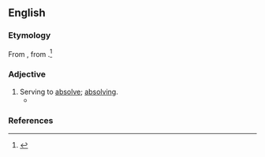 ==English==

===Etymology===
From {{etyl|la}} {{term|absolutorius|absolūtōrius|lang=la}}, from {{term|absolvo|absolvō|absolve|lang=la}}.<ref name=RHD>{{reference-book | last =| first = | authorlink =  | coauthors =  | editor =Urdang, Laurence    | others =  | title = The Random House College Dictionary | origdate =  | origyear = 1975| origmonth =  | url =  | format =  | accessdate =  | accessyear =  | accessmonth =  | edition =  | date =  | year =1984| month =  | publisher =Random House, Inc.  | location = New York, NY | language =  | id =  | doi = | isbn =0-394-43600-8 | lccn = | ol = | pages =6| chapter =  | chapterurl =  | quote =}}</ref>

===Adjective===
{{en-adj}}

# Serving to [[absolve]]; [[absolving]].
#* {{quote-book
|year=1997
|author=Dan P. McAdams
|title=[http://books.google.com/books?id=2d0v6Y6JoxAC&pg=PA107&dq=absolutory&sig=ACfU3U3qtUiZR2suqDIQwVJEsVJJAxKPSA The Stories We Live by: Personal Myths and the Making of the Self]
|page=107
|passage=Finally, in the self-'''absolutory''' strategy, a negative past is seen to have produced a negative present.}}

===References===
<references/>